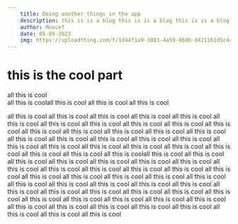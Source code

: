 ```yaml
---
    title: Doing another things in the app 
    description: this is is a blog this is is a blog this is is a blog this is is a blog this is is a blog this is is a blog this is is a blog this is is a blog this is is a blog this is is a blog this is is a blog this is is a blog and this is all the thigns i can do so it all in the book of life that was so cool reading the book that you sent to me the day before that was so cool 
    author: Moncef
    date: 05-09-2023
    img: https://uploadthing.com/f/1d44f1a9-3083-4a59-860b-d421161d5c4c_rainbow-vortex.svg
---
```

# this is the cool part
all this is cool    
all this is coolall this is cool 
all this is cool
all this is cool

all this is cool
all this is cool
all this is cool
all this is cool
all this is cool
all this is cool
all this is cool
all this is cool
all this is cool
all this is cool
all this is cool
all this is cool
all this is cool
all this is cool
all this is cool
all this is cool
all this is cool
all this is cool
all this is cool
all this is cool
all this is cool
all this is cool
all this is cool
all this is cool
all this is cool
all this is cool
all this is cool
all this is cool
all this is cool
all this is coolall this is cool
all this is cool
all this is cool
all this is cool
all this is cool
all this is cool
all this is cool
all this is cool
all this is cool
all this is cool
all this is cool
all this is cool
all this is cool
all this is cool
all this is cool
all this is cool
all this is cool
all this is cool
all this is cool
all this is cool
all this is cool
all this is cool
all this is cool
all this is cool
all this is cool
all this is cool
all this is cool
all this is cool
all this is cool
all this is cool
all this is cool
all this is cool
all this is cool
all this is cool
all this is cool
all this is cool
all this is cool
all this is cool
all this is cool
all this is cool
all this is cool
all this is cool
